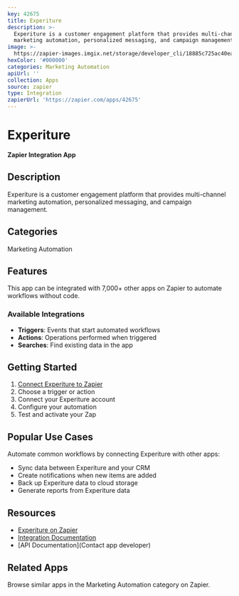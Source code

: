 ```yaml
---
key: 42675
title: Experiture
description: >-
  Experiture is a customer engagement platform that provides multi-channel
  marketing automation, personalized messaging, and campaign management.
image: >-
  https://zapier-images.imgix.net/storage/developer_cli/18885c725ac40ea3f67beb02866ef356.png?auto=format%2Ccompress&ixlib=python-3.0.0&q=50
hexColor: '#000000'
categories: Marketing Automation
apiUrl: ''
collection: Apps
source: zapier
type: Integration
zapierUrl: 'https://zapier.com/apps/42675'
---
```

# Experiture

**Zapier Integration App**

## Description

Experiture is a customer engagement platform that provides multi-channel marketing automation, personalized messaging, and campaign management.

## Categories

Marketing Automation

## Features

This app can be integrated with 7,000+ other apps on Zapier to automate workflows without code.

### Available Integrations

- **Triggers**: Events that start automated workflows
- **Actions**: Operations performed when triggered
- **Searches**: Find existing data in the app

## Getting Started

1. [Connect Experiture to Zapier](https://zapier.com/apps/42675)
2. Choose a trigger or action
3. Connect your Experiture account
4. Configure your automation
5. Test and activate your Zap

## Popular Use Cases

Automate common workflows by connecting Experiture with other apps:

- Sync data between Experiture and your CRM
- Create notifications when new items are added
- Back up Experiture data to cloud storage
- Generate reports from Experiture data

## Resources

- [Experiture on Zapier](https://zapier.com/apps/42675)
- [Integration Documentation](https://zapier.com/apps/42675/integrations)
- [API Documentation](Contact app developer)

## Related Apps

Browse similar apps in the Marketing Automation category on Zapier.
